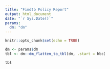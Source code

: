 ```yaml
---
title: "Findtb Policy Report"
output: html_document
date: "`r Sys.Date()`"
params:
  dm: "dm"
---
```


```r
knitr::opts_chunk$set(echo = TRUE)
```

```r
dm <- params$dm
tbl <- dm::dm_flatten_to_tbl(dm, .start = hbc)
```


```r
tbl
```
